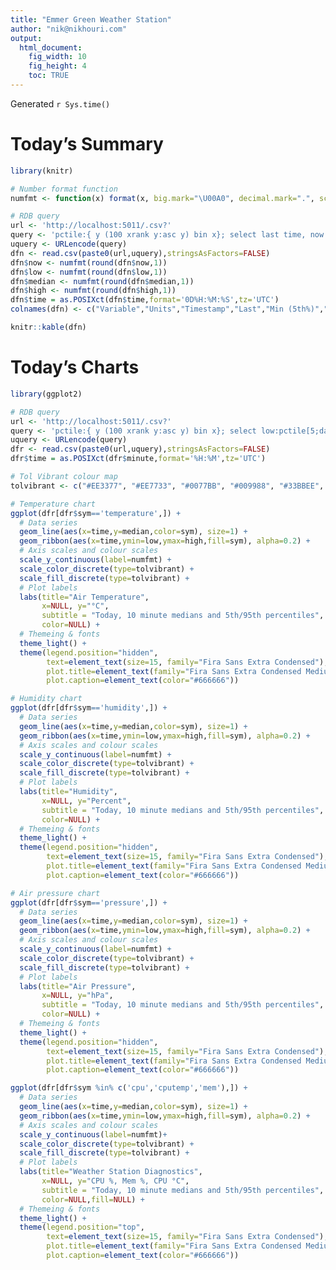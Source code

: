 ```yaml
---
title: "Emmer Green Weather Station"
author: "nik@nikhouri.com"
output:
  html_document:
    fig_width: 10
    fig_height: 4
    toc: TRUE
---
```

Generated `r Sys.time()`

# Today's Summary
```r
library(knitr)

# Number format function
numfmt <- function(x) format(x, big.mark="\U00A0", decimal.mark=".", scientific=FALSE)

# RDB query
url <- 'http://localhost:5011/.csv?'
query <- 'pctile:{ y (100 xrank y:asc y) bin x}; select last time, now:last data, low:pctile[5;data], median:med data, high:pctile[95;data] by sym,units from obs where host=`garden'
uquery <- URLencode(query)
dfn <- read.csv(paste0(url,uquery),stringsAsFactors=FALSE)
dfn$now <- numfmt(round(dfn$now,1))
dfn$low <- numfmt(round(dfn$low,1))
dfn$median <- numfmt(round(dfn$median,1))
dfn$high <- numfmt(round(dfn$high,1))
dfn$time = as.POSIXct(dfn$time,format='0D%H:%M:%S',tz='UTC')
colnames(dfn) <- c("Variable","Units","Timestamp","Last","Min (5th%)","Median","Max (95th%)")

knitr::kable(dfn)
```

# Today's Charts

```r
library(ggplot2)

# RDB query
url <- 'http://localhost:5011/.csv?'
query <- 'pctile:{ y (100 xrank y:asc y) bin x}; select low:pctile[5;data], median:med data, high:pctile[95;data] by 10 xbar time.minute,sym from obs where host=`garden'
uquery <- URLencode(query)
dfr <- read.csv(paste0(url,uquery),stringsAsFactors=FALSE)
dfr$time = as.POSIXct(dfr$minute,format='%H:%M',tz='UTC')

# Tol Vibrant colour map
tolvibrant <- c("#EE3377", "#EE7733", "#0077BB", "#009988", "#33BBEE", "#CC3311", "#BBBBBB")

# Temperature chart
ggplot(dfr[dfr$sym=='temperature',]) +
  # Data series
  geom_line(aes(x=time,y=median,color=sym), size=1) +
  geom_ribbon(aes(x=time,ymin=low,ymax=high,fill=sym), alpha=0.2) + 
  # Axis scales and colour scales
  scale_y_continuous(label=numfmt) +
  scale_color_discrete(type=tolvibrant) +
  scale_fill_discrete(type=tolvibrant) +
  # Plot labels
  labs(title="Air Temperature",
       x=NULL, y="°C",
       subtitle = "Today, 10 minute medians and 5th/95th percentiles",
       color=NULL) +
  # Themeing & fonts
  theme_light() +
  theme(legend.position="hidden",
        text=element_text(size=15, family="Fira Sans Extra Condensed"),
        plot.title=element_text(family="Fira Sans Extra Condensed Medium"),
        plot.caption=element_text(color="#666666"))

# Humidity chart
ggplot(dfr[dfr$sym=='humidity',]) +
  # Data series
  geom_line(aes(x=time,y=median,color=sym), size=1) +
  geom_ribbon(aes(x=time,ymin=low,ymax=high,fill=sym), alpha=0.2) + 
  # Axis scales and colour scales
  scale_y_continuous(label=numfmt) +
  scale_color_discrete(type=tolvibrant) +
  scale_fill_discrete(type=tolvibrant) +
  # Plot labels
  labs(title="Humidity",
       x=NULL, y="Percent",
       subtitle = "Today, 10 minute medians and 5th/95th percentiles",
       color=NULL) +
  # Themeing & fonts
  theme_light() +
  theme(legend.position="hidden",
        text=element_text(size=15, family="Fira Sans Extra Condensed"),
        plot.title=element_text(family="Fira Sans Extra Condensed Medium"),
        plot.caption=element_text(color="#666666"))

# Air pressure chart
ggplot(dfr[dfr$sym=='pressure',]) +
  # Data series
  geom_line(aes(x=time,y=median,color=sym), size=1) +
  geom_ribbon(aes(x=time,ymin=low,ymax=high,fill=sym), alpha=0.2) + 
  # Axis scales and colour scales
  scale_y_continuous(label=numfmt) +
  scale_color_discrete(type=tolvibrant) +
  scale_fill_discrete(type=tolvibrant) +
  # Plot labels
  labs(title="Air Pressure",
       x=NULL, y="hPa",
       subtitle = "Today, 10 minute medians and 5th/95th percentiles",
       color=NULL) +
  # Themeing & fonts
  theme_light() +
  theme(legend.position="hidden",
        text=element_text(size=15, family="Fira Sans Extra Condensed"),
        plot.title=element_text(family="Fira Sans Extra Condensed Medium"),
        plot.caption=element_text(color="#666666"))
```

```r
ggplot(dfr[dfr$sym %in% c('cpu','cputemp','mem'),]) +
  # Data series
  geom_line(aes(x=time,y=median,color=sym), size=1) +
  geom_ribbon(aes(x=time,ymin=low,ymax=high,fill=sym), alpha=0.2) + 
  # Axis scales and colour scales
  scale_y_continuous(label=numfmt)+
  scale_color_discrete(type=tolvibrant) +
  scale_fill_discrete(type=tolvibrant) +
  # Plot labels
  labs(title="Weather Station Diagnostics",
       x=NULL, y="CPU %, Mem %, CPU °C",
       subtitle = "Today, 10 minute medians and 5th/95th percentiles",
       color=NULL,fill=NULL) +
  # Themeing & fonts
  theme_light() +
  theme(legend.position="top",
        text=element_text(size=15, family="Fira Sans Extra Condensed"),
        plot.title=element_text(family="Fira Sans Extra Condensed Medium"),
        plot.caption=element_text(color="#666666"))
```
